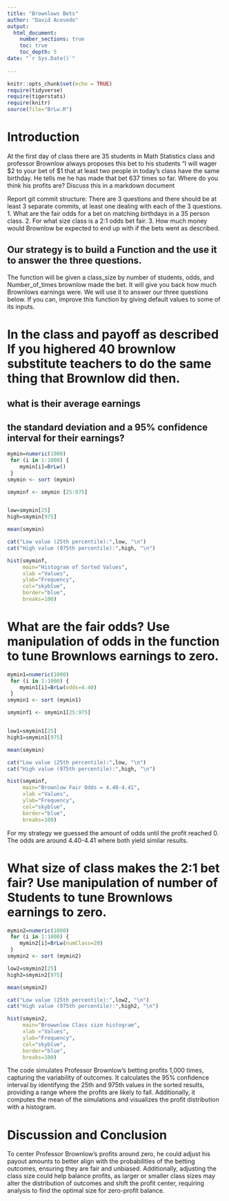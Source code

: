 ```yaml
---
title: "Brownlows Bets"
author: "David Acevedo"
output: 
  html_document:
    number_sections: true
    toc: true
    toc_depth: 5
date: "`r Sys.Date()`"    
    
---
```

```r
knitr::opts_chunk$set(echo = TRUE)
require(tidyverse)
require(tigerstats)
require(knitr)
source(file="BrLw.R")
```


<!-- We recommend you use git branches -- create a separate branch for each major section i.e. Introduction, Methods, Results, Inferential Results, and Discussion and Conclusions - leave the YAML block untouched until the final merge where you put in your own name !-->

# Introduction

<!--In this section you explain what you are trying to show.  Where did the data come from?  What is the research or other question you are trying to answer?!-->

 At the first day of class there are 35 students in Math Statistics class and professor Brownlow always proposes this bet to his students "I will wager $2 to your bet of $1 that at least two people in today's class have  the same birthday.  He tells me he has made that bet 637 times so far. Where do you think his profits are? Discuss this in a markdown document
 
Report git commit structure:
There are 3 questions and there should be at least 3 separate commits, at least one dealing with each of the 3 questions.
1. What are the fair odds for a bet on matching birthdays in a 35 person class.
2. For what size class is a 2:1 odds bet fair.
3. How much money would Brownlow be expected to end up with if the bets went as described.

## Our strategy is to build a Function and the use it to answer the three questions. 

The function will be given a class_size by number of students, odds, and Number_of_times brownlow made the bet.  It will give you back how much Brownlows earnings were. We will use it to answer our three questions below. If you can, improve this function by giving default values to some of its inputs. 

# In the class and payoff as described  If you highered 40 brownlow substitute teachers to do the same thing that Brownlow did then.
## what is their average earnings
## the standard deviation and a 95% confidence interval for their earnings?
  
```r
mymin=numeric(1000)
 for (i in 1:1000) {
    mymin[i]=BrLw()
 }
smymin <- sort (mymin)

smyminf <- smymin [25:975]


low=smymin[25]
high=smymin[975]

mean(smymin)

cat("Low value (25th percentile):",low, "\n")
cat("High value (975th percentile):",high, "\n")

hist(smyminf,
     main="Histogram of Sorted Values",
     xlab ="Values",
     ylab="Frequency",
     col="skyblue",
     border="blue",
     breaks=100)
```
  
  
  
<!--Explain and display your method of coming up with a 95% confidence interval of  professor Brownlows winnings (or losings)-->



# What are the fair odds? Use manipulation of odds in the function to tune Brownlows earnings to zero. 


<!--Decide on your methods:  In this section explain the approach you will take to attack the issue --- how will you decide on a likely estimate of professor Brownlow's earnings or losses after 637 bets. Also explain how you construct a 95% confidence interval about your estimate of his winnings !-->
```r
mymin1=numeric(1000)
 for (i in 1:1000) {
    mymin1[i]=BrLw(odds=4.40)
 }
smymin1 <- sort (mymin1)

smyminf1 <- smymin1[25:975]


low1=smymin1[25]
high1=smymin1[975]

mean(smymin)

cat("Low value (25th percentile):",low, "\n")
cat("High value (975th percentile):",high, "\n")

hist(smyminf,
     main="Brownlow Fair Odds = 4.40-4.41",
     xlab ="Values",
     ylab="Frequency",
     col="skyblue",
     border="blue",
     breaks=100)
```

For my strategy we guessed the amount of odds until the profit reached 0. The odds are around 4.40-4.41 where both yield similar results. 


# What size of class makes the 2:1 bet fair?  Use manipulation of number of Students to tune Brownlows earnings to zero.

<!--Explain and display the results of your method of coming up with the estimate of professor Brownlows betting profits!-->

```r
mymin2=numeric(1000)
 for (i in 1:1000) {
    mymin2[i]=BrLw(numClass=20)
 }
smymin2 <- sort (mymin2)

low2=smymin2[25]
high2=smymin2[975]

mean(smymin2)

cat("Low value (25th percentile):",low2, "\n")
cat("High value (975th percentile):",high2, "\n")

hist(smymin2,
     main="Browwnlow Class size histogram",
     xlab ="Values",
     ylab="Frequency",
     col="skyblue",
     border="blue",
     breaks=100)
```


The code simulates Professor Brownlow's betting profits 1,000 times, capturing the variability of outcomes. It calculates the 95% confidence interval by identifying the 25th and 975th values in the sorted results, providing a range where the profits are likely to fall. Additionally, it computes the mean of the simulations and visualizes the profit distribution with a histogram.

# Discussion and Conclusion

<!--Discussion and conclusion here.  If professor Brownlow is consistantly making or losing money how could he change his payout so that his profits center on zero?  Also discuss what size his class should be in order to have his current scheme balance at zero profit.!-->

To center Professor Brownlow's profits around zero, he could adjust his payout amounts to better align with the probabilities of the betting outcomes, ensuring they are fair and unbiased. Additionally, adjusting the class size could help balance profits, as larger or smaller class sizes may alter the distribution of outcomes and shift the profit center, requiring analysis to find the optimal size for zero-profit balance.
